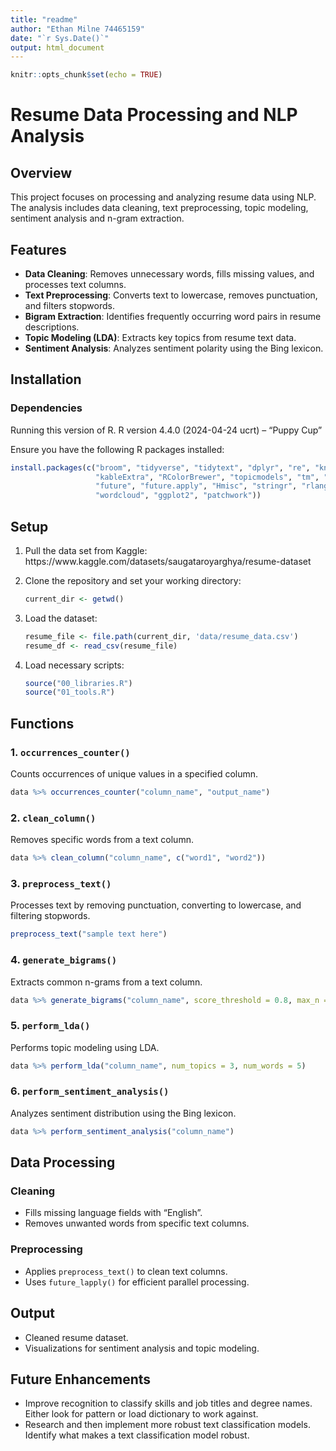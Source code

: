 ```yaml
---
title: "readme"
author: "Ethan Milne 74465159"
date: "`r Sys.Date()`"
output: html_document
---
```


```r
knitr::opts_chunk$set(echo = TRUE)
```
#   Resume Data Processing and NLP Analysis

##    Overview
This project focuses on processing and analyzing resume data using NLP. The analysis includes data cleaning, text preprocessing, topic modeling, sentiment analysis and n-gram extraction.

## Features
- **Data Cleaning**: Removes unnecessary words, fills missing values, and processes text columns.
- **Text Preprocessing**: Converts text to lowercase, removes punctuation, and filters stopwords.
- **Bigram Extraction**: Identifies frequently occurring word pairs in resume descriptions.
- **Topic Modeling (LDA)**: Extracts key topics from resume text data.
- **Sentiment Analysis**: Analyzes sentiment polarity using the Bing lexicon.

##    Installation
###   Dependencies
Running this version of R.
  R version 4.4.0 (2024-04-24 ucrt) -- "Puppy Cup"

Ensure you have the following R packages installed:
```r
install.packages(c("broom", "tidyverse", "tidytext", "dplyr", "re", "knitr",
                   "kableExtra", "RColorBrewer", "topicmodels", "tm", "stopwords",
                   "future", "future.apply", "Hmisc", "stringr", "rlang", "textdata",
                   "wordcloud", "ggplot2", "patchwork"))
```

## Setup
1. Pull the data set from Kaggle:
https://www.kaggle.com/datasets/saugataroyarghya/resume-dataset

2. Clone the repository and set your working directory:
   ```r
   current_dir <- getwd()
   ```
3. Load the dataset:
   ```r
   resume_file <- file.path(current_dir, 'data/resume_data.csv')
   resume_df <- read_csv(resume_file)
   ```
4. Load necessary scripts:
   ```r
   source("00_libraries.R")
   source("01_tools.R")
   ```

## Functions
### 1. `occurrences_counter()`
Counts occurrences of unique values in a specified column.
```r
data %>% occurrences_counter("column_name", "output_name")
```

### 2. `clean_column()`
Removes specific words from a text column.
```r
data %>% clean_column("column_name", c("word1", "word2"))
```

### 3. `preprocess_text()`
Processes text by removing punctuation, converting to lowercase, and filtering stopwords.
```r
preprocess_text("sample text here")
```

### 4. `generate_bigrams()`
Extracts common n-grams from a text column.
```r
data %>% generate_bigrams("column_name", score_threshold = 0.8, max_n = 5)
```

### 5. `perform_lda()`
Performs topic modeling using LDA.
```r
data %>% perform_lda("column_name", num_topics = 3, num_words = 5)
```

### 6. `perform_sentiment_analysis()`
Analyzes sentiment distribution using the Bing lexicon.
```r
data %>% perform_sentiment_analysis("column_name")
```

## Data Processing
### Cleaning
- Fills missing language fields with "English".
- Removes unwanted words from specific text columns.

### Preprocessing
- Applies `preprocess_text()` to clean text columns.
- Uses `future_lapply()` for efficient parallel processing.

## Output
- Cleaned resume dataset.
- Visualizations for sentiment analysis and topic modeling.

## Future Enhancements
- Improve recognition to classify skills and job titles and degree names.
    Either look for pattern or load dictionary to work against.
- Research and then implement more robust text classification models.
    Identify what makes a text classification model robust.

